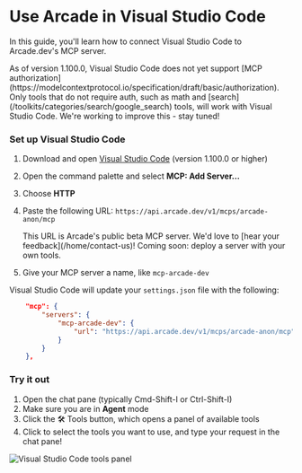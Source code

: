 
# Use Arcade in Visual Studio Code

In this guide, you'll learn how to connect Visual Studio Code to Arcade.dev's MCP server.

<Note>
As of version 1.100.0, Visual Studio Code does not yet support [MCP authorization](https://modelcontextprotocol.io/specification/draft/basic/authorization). Only tools that do not require auth, such as math and [search](/toolkits/categories/search/google_search) tools, will work with Visual Studio Code. We're working to improve this - stay tuned!
</Note>

<Steps>


### Set up Visual Studio Code

1. Download and open [Visual Studio Code](https://code.visualstudio.com/download) (version 1.100.0 or higher)
1. Open the command palette and select **MCP: Add Server...**
1. Choose **HTTP**
1. Paste the following URL: `https://api.arcade.dev/v1/mcps/arcade-anon/mcp`

   <Info>
   This URL is Arcade's public beta MCP server. We'd love to [hear your feedback](/home/contact-us)!
   Coming soon: deploy a server with your own tools.
   </Info>
1. Give your MCP server a name, like `mcp-arcade-dev`

Visual Studio Code will update your `settings.json` file with the following:
```json
    "mcp": {
        "servers": {
            "mcp-arcade-dev": {
                "url": "https://api.arcade.dev/v1/mcps/arcade-anon/mcp"
            }
        }
    },
```

### Try it out

1. Open the chat pane (typically Cmd-Shift-I or Ctrl-Shift-I)
1. Make sure you are in **Agent** mode
1. Click the 🛠️ Tools button, which opens a panel of available tools
1. Click to select the tools you want to use, and type your request in the chat pane!

<div className="flex justify-center my-4">
  <img src="/videos/vscode_mcp_demo.webp" alt="Visual Studio Code tools panel" />
</div>


</Steps>
